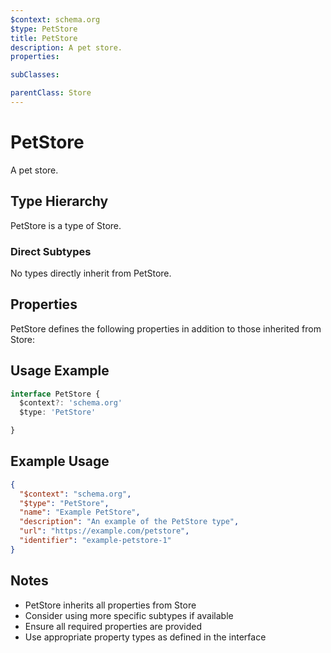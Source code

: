 ```yaml
---
$context: schema.org
$type: PetStore
title: PetStore
description: A pet store.
properties:

subClasses:

parentClass: Store
---
```


# PetStore

A pet store.

## Type Hierarchy

PetStore is a type of Store.

### Direct Subtypes

No types directly inherit from PetStore.

## Properties

PetStore defines the following properties in addition to those inherited from Store:



## Usage Example

```typescript
interface PetStore {
  $context?: 'schema.org'
  $type: 'PetStore'

}
```

## Example Usage

```json
{
  "$context": "schema.org",
  "$type": "PetStore",
  "name": "Example PetStore",
  "description": "An example of the PetStore type",
  "url": "https://example.com/petstore",
  "identifier": "example-petstore-1"
}
```

## Notes

- PetStore inherits all properties from Store
- Consider using more specific subtypes if available
- Ensure all required properties are provided
- Use appropriate property types as defined in the interface
